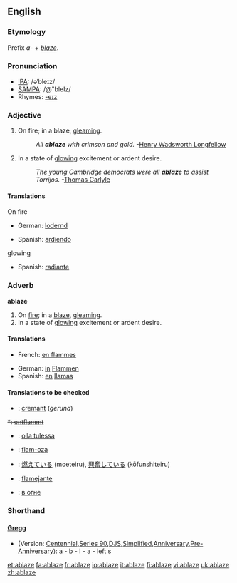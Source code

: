 ==English==

===Etymology===
Prefix ''a-'' + ''[[blaze]]''.

===Pronunciation===
{{rfap}}
*[[w:IPA|IPA]]: /əˈbleɪz/
*[[w:SAMPA|SAMPA]]: /@"bleIz/
*Rhymes: [[Rhymes:English:-eɪz|-eɪz]]

===Adjective===
{{en-adj-notcomp}}

# On fire; in a blaze, [[gleaming]].
#:''All '''ablaze''' with crimson and gold.''  -[[w:Henry Wadsworth Longfellow|Henry Wadsworth Longfellow]]
# In a state of [[glowing]] excitement or ardent desire.
#:''The young Cambridge democrats were all '''ablaze''' to assist Torrijos.''  -[[w:Thomas Carlyle|Thomas Carlyle]]

====Translations====
; On fire
{{top}}
*German: [[lodernd]]
{{mid}}
*Spanish: [[ardiendo]]
{{bottom}}

; glowing
{{top}}
*Spanish: [[radiante]]
{{bottom}}

===Adverb===
'''ablaze'''

# On [[fire]]; in a [[blaze]], [[gleaming]].
# In a state of [[glowing]] excitement or ardent desire.

====Translations====
{{top}}
*French: [[en flammes]]
{{mid}}
*German: [[in]] [[Flamme]]n
*Spanish: [[en]] [[llamas]]
{{bottom}}

====Translations to be checked====
{{checktrans}}
*{{ttbc|Catalan}}: [[cremant]] (''gerund'')
<strike>*{{ttbc|German}}: [[entflammt]]</strike>
*{{ttbc|Finnish}}: [[olla tulessa]]
*{{ttbc|Ido}}: [[flam-oza]]
*{{ttbc|Japanese}}: [[燃えている]] (moeteiru), [[興奮している]] (kōfunshiteiru)
*{{ttbc|Portuguese}}: [[flamejante]]
*{{ttbc|Russian}}: [[в огне]]

===Shorthand===
====[http://en.wikipedia.org/wiki/Gregg_Shorthand Gregg]====
* (Version: [http://en.wikipedia.org/wiki/Gregg_Shorthand#Centennial_Gregg_Shorthand Centennial],[http://en.wikipedia.org/wiki/Gregg_Shorthand#Series_90_Gregg_Shorthand  Series 90],[http://en.wikipedia.org/wiki/Gregg_Shorthand#Diamond_Jubilee_Gregg_Shorthand  DJS],[http://en.wikipedia.org/wiki/Gregg_Shorthand#Simplified_Gregg_Shorthand Simplified],[http://en.wikipedia.org/wiki/Gregg_Shorthand#Anniversary_Gregg_Shorthand Anniversary],[http://en.wikipedia.org/wiki/Gregg_Shorthand#Pre-Anniversary_Gregg_Shorthand Pre-Anniversary]): a - b - l - a - left s

[[et:ablaze]]
[[fa:ablaze]]
[[fr:ablaze]]
[[io:ablaze]]
[[it:ablaze]]
[[fi:ablaze]]
[[vi:ablaze]]
[[uk:ablaze]]
[[zh:ablaze]]